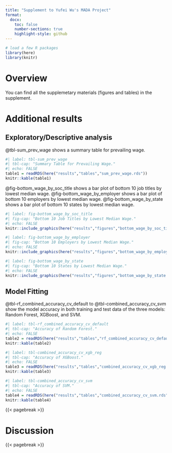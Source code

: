 ```yaml
---
title: "Supplement to Yufei Wu's MADA Project"
format:
  docx:
    toc: false
    number-sections: true
    highlight-style: github
---
```



```r
# load a few R packages
library(here)
library(knitr)
```





# Overview

You can find all the supplemetary materials (figures and tables) in the supplement.


# Additional results
## Exploratory/Descriptive analysis

@tbl-sum_prev_wage shows a summary table for prevailing wage.

```r
#| label: tbl-sum_prev_wage
#| tbl-cap: "Summary Table for Prevailing Wage."
#| echo: FALSE
table1 = readRDS(here("results","tables","sum_prev_wage.rds"))
knitr::kable(table1)
```




@fig-bottom_wage_by_soc_title shows a bar plot of bottom 10 job titles by lowest median wage. @fig-bottom_wage_by_employer shows a bar plot of bottom 10 employers by lowest median wage. @fig-bottom_wage_by_state shows a bar plot of bottom 10 states by lowest median wage.


```r
#| label: fig-bottom_wage_by_soc_title
#| fig-cap: "Bottom 10 Job Titles by Lowest Median Wage."
#| echo: FALSE
knitr::include_graphics(here("results","figures","bottom_wage_by_soc_title.png"))
```

```r
#| label: fig-bottom_wage_by_employer
#| fig-cap: "Bottom 10 Employers by Lowest Median Wage."
#| echo: FALSE
knitr::include_graphics(here("results","figures","bottom_wage_by_employer.png"))
```

```r
#| label: fig-bottom_wage_by_state
#| fig-cap: "Bottom 10 States by Lowest Median Wage."
#| echo: FALSE
knitr::include_graphics(here("results","figures","bottom_wage_by_state.png"))
```


## Model Fitting

@tbl-rf_combined_accuracy_cv_default to @tbl-combined_accuracy_cv_svm show the model accuracy in both training and test data of the three models: Random Forest, XGBoost, and SVM.

```r
#| label: tbl-rf_combined_accuracy_cv_default
#| tbl-cap: "Accuracy of Random Forest."
#| echo: FALSE
table2 = readRDS(here("results","tables","rf_combined_accuracy_cv_default.rds"))
knitr::kable(table2)
```

```r
#| label: tbl-combined_accuracy_cv_xgb_reg
#| tbl-cap: "Accuracy of XGBoost."
#| echo: FALSE
table3 = readRDS(here("results","tables","combined_accuracy_cv_xgb_reg.rds"))
knitr::kable(table3)
```

```r
#| label: tbl-combined_accuracy_cv_svm
#| tbl-cap: "Accuracy of SVM."
#| echo: FALSE
table4 = readRDS(here("results","tables","combined_accuracy_cv_svm.rds"))
knitr::kable(table4)
```

{{< pagebreak >}}


# Discussion


{{< pagebreak >}}





